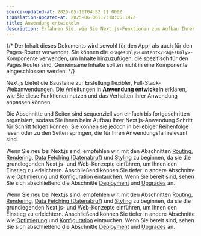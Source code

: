 ```yaml
---
source-updated-at: 2025-05-16T04:52:11.000Z
translation-updated-at: 2025-06-06T17:18:05.197Z
title: Anwendung entwickeln
description: Erfahren Sie, wie Sie Next.js-Funktionen zum Aufbau Ihrer Anwendung nutzen können.
---
```


{/* Der Inhalt dieses Dokuments wird sowohl für den App- als auch für den Pages-Router verwendet. Sie können die `<PagesOnly>Content</PagesOnly>`-Komponente verwenden, um Inhalte hinzuzufügen, die spezifisch für den Pages Router sind. Gemeinsame Inhalte sollten nicht in eine Komponente eingeschlossen werden. */}

Next.js bietet die Bausteine zur Erstellung flexibler, Full-Stack-Webanwendungen. Die Anleitungen in **Anwendung entwickeln** erklären, wie Sie diese Funktionen nutzen und das Verhalten Ihrer Anwendung anpassen können.

Die Abschnitte und Seiten sind sequenziell von einfach bis fortgeschritten organisiert, sodass Sie ihnen beim Aufbau Ihrer Next.js-Anwendung Schritt für Schritt folgen können. Sie können sie jedoch in beliebiger Reihenfolge lesen oder zu den Seiten springen, die für Ihren Anwendungsfall relevant sind.

<AppOnly>

Wenn Sie neu bei Next.js sind, empfehlen wir, mit den Abschnitten [Routing](/docs/app/building-your-application/routing), [Rendering](/docs/app/building-your-application/rendering), [Data Fetching (Datenabruf)](/docs/app/building-your-application/data-fetching) und [Styling](/docs/app/building-your-application/styling) zu beginnen, da sie die grundlegenden Next.js- und Web-Konzepte einführen, um Ihnen den Einstieg zu erleichtern. Anschließend können Sie tiefer in andere Abschnitte wie [Optimierung](/docs/app/building-your-application/optimizing) und [Konfiguration](/docs/app/building-your-application/configuring) eintauchen. Wenn Sie bereit sind, sehen Sie sich abschließend die Abschnitte [Deployment](/docs/app/building-your-application/deploying) und [Upgrades](/docs/app/building-your-application/upgrading) an.

</AppOnly>

<PagesOnly>

Wenn Sie neu bei Next.js sind, empfehlen wir, mit den Abschnitten [Routing](/docs/pages/building-your-application/routing), [Rendering](/docs/pages/building-your-application/rendering), [Data Fetching (Datenabruf)](/docs/pages/building-your-application/data-fetching) und [Styling](/docs/pages/building-your-application/styling) zu beginnen, da sie die grundlegenden Next.js- und Web-Konzepte einführen, um Ihnen den Einstieg zu erleichtern. Anschließend können Sie tiefer in andere Abschnitte wie [Optimierung](/docs/pages/building-your-application/optimizing) und [Konfiguration](/docs/pages/building-your-application/configuring) eintauchen. Wenn Sie bereit sind, sehen Sie sich abschließend die Abschnitte [Deployment](/docs/pages/building-your-application/deploying) und [Upgrades](/docs/pages/building-your-application/upgrading) an.

</PagesOnly>